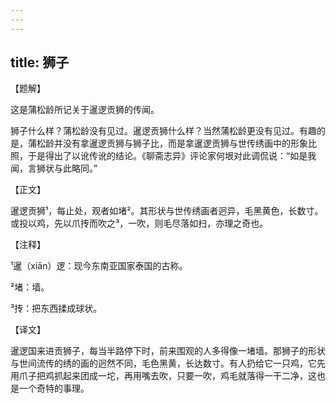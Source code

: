 ```yaml
---
---
---
```

title: 狮子
---




【题解】


这是蒲松龄所记关于暹逻贡狮的传闻。

狮子什么样？蒲松龄没有见过。暹逻贡狮什么样？当然蒲松龄更没有见过。有趣的是，蒲松龄并没有拿暹逻贡狮与狮子比，而是拿暹逻贡狮与世传绣画中的形象比照，于是得出了以讹传讹的结论。《聊斋志异》评论家何垠对此调侃说：“如是我闻，言狮状与此略同。”


【正文】

暹逻贡狮¹，每止处，观者如堵²。其形状与世传绣画者迥异，毛黑黄色，长数寸。或投以鸡，先以爪抟而吹之³，一吹，则毛尽落如扫，亦理之奇也。

【注释】


¹暹（xiān）逻：现今东南亚国家泰国的古称。

²堵：墙。

³抟：把东西揉成球状。





【译文】


暹逻国来进贡狮子，每当半路停下时，前来围观的人多得像一堵墙。那狮子的形状与世间流传的绣的画的迥然不同，毛色黑黄，长达数寸。有人扔给它一只鸡，它先用爪子把鸡抓起来团成一坨，再用嘴去吹，只要一吹，鸡毛就落得一干二净，这也是一个奇特的事理。